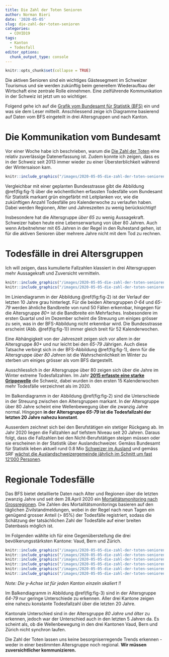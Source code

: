 ```yaml
---
title: Die Zahl der Toten Senioren
author: Norman Bieri
date: '2020-05-05'
slug: die-zahl-der-toten-senioren
categories:
  - COVID19
tags:
  - Kanton
  - Todesfall
editor_options:
  chunk_output_type: console
---
```



```r
knitr::opts_chunk$set(collapse = TRUE)
```

Die aktiven Senioren sind ein wichtiges Gästesegment im Schweizer Tourismus und sie werden zukünftig beim generellem Wiederaufbau der Wirtschaft eine zentrale Rolle einnehmen. Eine zielführende Kommunikation in der Schweiz ist jetzt um so wichtiger.

Folgend gehe ich auf die [Grafik vom Bundesamt für Statistik (BFS)](https://www.bfs.admin.ch/bfs/de/home/statistiken/gesundheit/gesundheitszustand/sterblichkeit-todesursachen.html) ein und was sie dem Leser mitteilt. Anschliessend zeige ich Diagramme basierend auf Daten vom BFS eingeteilt in drei Altersgruppen und nach Kanton.


# Die Kommunikation vom Bundesamt

Vor einer Woche habe ich beschrieben, warum die [Die Zahl der Toten](/2020/04/22/die-zahl-der-toten/) eine relativ zuverlässige Datenerfassung ist. Zudem konnte ich zeigen, dass es in der Schweiz seit 2013 immer wieder zu einer Übersterblichkeit während der Wintersaison kam. 

```r
knitr::include_graphics("/images/2020-05-05-die-zahl-der-toten-senioren_files/gd-d-14.03.04.03-wr-computed_thumbnail.png")
```

Vergleichbar mit einer geplanten Bundesstrasse gibt die Abbildung \@ref(fig:fig-1) über die wöchentlichen erfassten Todesfälle vom Bundesamt für Statistik markant grün eingefärbt mit Leitplanken vor, wie die zukünftigen Anzahl Todesfälle pro Kalenderwoche zu verlaufen haben. Dabei werden Regionen, Alter und Jahreszeiten zu wenig berücksichtigt!

Insbesondere hat die Altersgruppe *über 65* zu wenig Aussagekraft. Schweizer haben heute eine Lebenserwartung von über 80 Jahren. Auch wenn Arbeitnehmer mit 65 Jahren in der Regel in den Ruhestand gehen, ist für die aktiven Senioren über mehrere Jahre nicht mit dem Tod zu rechnen.

# Todesfälle in drei Altersgruppen

Ich will zeigen, dass kumulierte Fallzahlen klassiert in drei Altersgruppen mehr Aussagekraft und Zuversicht vermitteln.

```r
knitr::include_graphics("/images/2020-05-05-die-zahl-der-toten-senioren_files/figlineCH_001.png")
knitr::include_graphics("/images/2020-05-05-die-zahl-der-toten-senioren_files/figbarCH_001.png")
```

Im Liniendiagramm in der Abbildung \@ref(fig:fig-2) ist der Verlauf der letzten 10 Jahre grau hinterlegt. Für die beiden Altersgruppen *0-64* und *65-79* werden ähnliche Bandbreite von rund 50 Fällen erkennbar, hingegen für die Altersgruppe *80+* ist die Bandbreite ein Mehrfaches. Insbesondere im ersten Quartal und im Dezember scheint die Streuung um einiges grösser zu sein, was in der BFS-Abbildung nicht erkennbar wird. Die Bundesstrasse erscheint (Abb. \@ref(fig:fig-1)) immer gleich breit für 52 Kalenderwochen.

Eine Abhängigkeit von der Jahreszeit zeigen sich vor allem in der Altersgruppe *80+* und nur leicht bei den *65-79* Jährigen. Auch diese Tatsache verbirgt sich in der BFS-Abbildung \@ref(fig:fig-1), denn für die Altersgruppe *über 80 Jahren* ist die Wahrscheinlichkeit im Winter zu sterben um einiges grösser als vom BFS dargestellt.

Ausschliesslich in der Altersgruppe über 80 zeigen sich über die Jahre im Winter extreme Todesfallzahlen. Im Jahr [**2015 erfasste eine starke Grippewelle**](https://www.bfs.admin.ch/bfs/de/home/statistiken/gesundheit/gesundheitszustand/sterblichkeit-todesursachen.assetdetail.3742835.html) die Schweiz, dabei wurden in den ersten 15 Kalenderwochen mehr Todesfälle verzeichnet als im 2020.

Im Balkendiagramm in der Abbildung \@ref(fig:fig-2) sind die Unterschiede in der Streuung zwischen den Altersgruppen markant. In der Altersgruppe über 80 Jahre scheint eine Wellenbewegung über die zwanzig Jahre normal. Hingegen **in der Altersgruppe *65-79* ist die Todesfallzahl der letzten 20 Jahre nahezu konstant**.

Ausserdem zeichnet sich bei den Berufstätigen ein stetiger Rückgang ab. Im Jahr 2020 liegen die Fallzahlen auf tiefstem Niveau seit 20 Jahren. Daraus folgt, dass die Fallzahlen bei den Nicht-Berufstätigen steigen müssen oder sie erscheinen in der Statistik über Auslandschweizer. Gemäss Bundesamt für Statistik leben aktuell rund 0.8 Mio [Schweizer im Ausland](https://www.bfs.admin.ch/bfs/de/home/statistiken/bevoelkerung/migration-integration/auslandschweizer.html) und gemäss SRF [wächst die Auslandschweizergemeinde jährlich im Schnitt um fast 12'000 Personen](https://www.srf.ch/news/schweiz/zahl-der-auslandschweizer-der-viertgroesste-kanton).

# Regionale Todesfälle

Das BFS bietet detaillierte Daten nach Alter und Regionen über die letzten zwanzig Jahre und seit dem 28.April 2020 ein [Mortalitätsmonitoring nach Grossregionen](https://experimental.bfs.admin.ch/de/momo.html). Die Zahlen des Mortalitätsmonitorings basieren auf den täglichen Zivilstandmeldungen, wobei in der Regel nach neun Tagen ein genügend grosser Anteil (> 85%) der Todesfälle registriert, sodass die Schätzung der tatsächlichen Zahl der Todesfälle auf einer breiten Datenbasis möglich ist. 

Im Folgenden wählte ich für eine Gegenüberstellung die drei bevölkerungsstärksten Kantone: Vaud, Bern und Zürich.

```r
knitr::include_graphics("/images/2020-05-05-die-zahl-der-toten-senioren_files/figlineVD_001.png")
knitr::include_graphics("/images/2020-05-05-die-zahl-der-toten-senioren_files/figbarVD_001.png")
knitr::include_graphics("/images/2020-05-05-die-zahl-der-toten-senioren_files/figlineBE_001.png")
knitr::include_graphics("/images/2020-05-05-die-zahl-der-toten-senioren_files/figbarBE_001.png")
knitr::include_graphics("/images/2020-05-05-die-zahl-der-toten-senioren_files/figlineZH_001.png")
knitr::include_graphics("/images/2020-05-05-die-zahl-der-toten-senioren_files/figbarZH_001.png")
```

*Note: Die y-Achse ist für jeden Kanton einzeln skaliert !!*

Im Balkendiagramm in Abbildung \@ref(fig:fig-3) sind in der Altersgruppe *64-79* nur geringe Unterschiede zu erkennen. Aller drei Kantone zeigen eine nahezu konstante Todesfallzahl über die letzten 20 Jahre. 

Kantonale Unterschied sind in der Altersgruppe *80 Jahre und älter* zu erkennen, jedoch war der Unterschied auch in den letzten 5 Jahren da. Es scheint als, ob die Wellenbewegung in den drei Kantonen Vaud, Bern und Zürich nicht synchron laufen.

Die Zahl der Toten lassen uns keine besorgniserregende Trends erkennen - weder in einer bestimmten Altersgruppe noch regional. **Wir müssen zuversichtlicher kommunizieren.**

